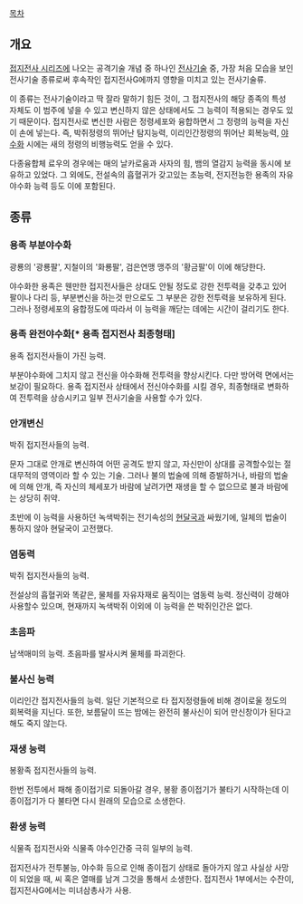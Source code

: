 [[목차]]

== 개요 ==
[[접지전사 시리즈]]에 나오는 공격기술 개념 중 하나인 [[전사기술]] 중, 가장 처음 모습을 보인 전사기술 종류로써 후속작인 접지전사G에까지 영향을 미치고 있는 전사기술류.

이 종류는 전사기술이라고 딱 잘라 말하기 힘든 것이, 그 접지전사의 해당 종족의 특성 자체도 이 범주에 넣을 수 있고 변신하지 않은 상태에서도 그 능력이 적용되는 경우도 있기 때문이다. 접지전사로 변신한 사람은 정령세포와 융합하면서 그 정령의 능력을 자신이 손에 넣는다. 즉, 박쥐정령의 뛰어난 탐지능력, 이리인간정령의 뛰어난 회복능력, [[야수화]] 시에는 새의 정령의 비행능력도 얻을 수 있다.

다종융합체 료우의 경우에는 매의 날카로움과 사자의 힘, 뱀의 열감지 능력을 동시에 보유하고 있었다. 그 외에도, 전설속의 흡혈귀가 갖고있는 초능력, 전지전능한 용족의 자유야수화 능력 등도 이에 포함된다.

== 종류 ==
=== 용족 부분야수화 ===
광룡의 '광룡팔', 지철이의 '화룡팔', 검은연맹 맹주의 '황금팔'이 이에 해당한다.

야수화한 용족은 웬만한 접지전사들은 상대도 안될 정도로 강한 전투력을 갖추고 있어 팔이나 다리 등, 부분변신을 하는것 만으로도 그 부분은 강한 전투력을 보유하게 된다. 그러나 정령세포의 융합정도에 따라서 이 능력을 깨닫는 데에는 시간이 걸리기도 한다.

=== 용족 완전야수화[* 용족 접지전사 최종형태] ===
용족 접지전사들이 가진 능력.

부분야수화에 그치지 않고 전신을 야수화해 전투력을 향상시킨다. 다만 방어력 면에서는 보강이 필요하다. 용족 접지전사 상태에서 전신야수화를 시킬 경우, 최종형태로 변화하여 전투력을 상승시키고 일부 전사기술을 사용할 수가 있다.

=== 안개변신 ===
박쥐 접지전사들의 능력.

문자 그대로 안개로 변신하여 어떤 공격도 받지 않고, 자신만이 상대를 공격할수있는 절대무적의 영역이라 할 수 있는 기술. 그러나 불의 법술에 의해 증발하거나, 바람의 법술에 의해 안개, 즉 자신의 체세포가 바람에 날려가면 재생을 할 수 없으므로 불과 바람에는 상당히 쥐약.

초반에 이 능력을 사용하던 녹색박쥐는 전기속성의 [[현달국]]과 싸웠기에, 일체의 법술이 통하지 않아 현달국이 고전했다.

=== 염동력 ===
박쥐 접지전사들의 능력.

전설상의 흡혈귀와 똑같은, 물체를 자유자재로 움직이는 염동력 능력. 정신력이 강해야 사용할수 있으며, 현재까지 녹색박쥐 이외에 이 능력을 쓴 박쥐인간은 없다.

=== 초음파 ===
남색매미의 능력. 초음파를 발사시켜 물체를 파괴한다.

=== 불사신 능력 ===
이리인간 접지전사들의 능력. 일단 기본적으로 타 접지정령들에 비해 경이로울 정도의 회복력을 지닌다. 또한, 보름달이 뜨는 밤에는 완전히 불사신이 되어 만신창이가 된다고 해도 죽지 않는다.

=== 재생 능력 ===
봉황족 접지전사들의 능력.

한번 전투에서 패해 종이접기로 되돌아갈 경우, 봉황 종이접기가 불타기 시작하는데 이 종이접기가 다 불타면 다시 원래의 모습으로 소생한다.

=== 환생 능력 ===
식물족 접지전사와 식물족 야수인간중 극히 일부의 능력.

접지전사가 전투불능, 야수화 등으로 인해 종이접기 상태로 돌아가지 않고 사실상 사망이 되었을 때, 씨 혹은 열매를 남겨 그것을 통해서 소생한다. 접지전사 1부에서는 수잔이, 접지전사G에서는 미녀삼총사가 사용.
